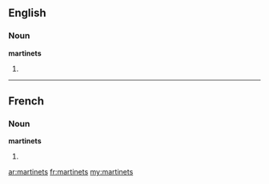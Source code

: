 ==English==
===Noun===
'''martinets'''

# {{plural of|[[martinet]]}}

----

==French==

===Noun===
'''martinets''' {{m|p}}

# {{plural of|[[martinet]]|lang=fr}}

[[ar:martinets]]
[[fr:martinets]]
[[my:martinets]]